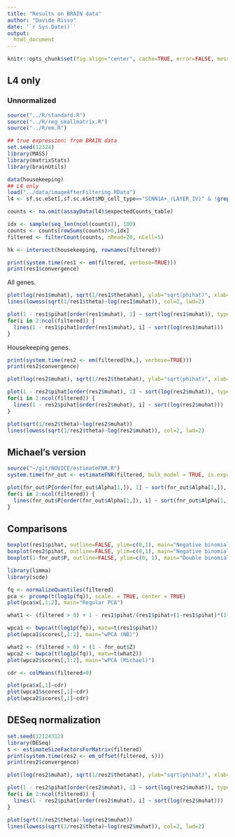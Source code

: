 ```yaml
---
title: "Results on BRAIN data"
author: "Davide Risso"
date: '`r Sys.Date()`'
output:
  html_document
---
```


```r
knitr::opts_chunk$set(fig.align="center", cache=TRUE, error=FALSE, message=FALSE, echo=TRUE, warning=FALSE,results="markup")
```

## L4 only

### Unnormalized

```r
source("../R/standard.R")
source("../R/reg_smallmatrix.R")
source("../R/em.R")

## true expression: from BRAIN data
set.seed(12324)
library(MASS)
library(matrixStats)
library(brainUtils)

data(housekeeping)
## L4 only
load("../data/imageAfterFiltering.RData")
l4 <- sf.sc.eSet[,sf.sc.eSet$MD_cell_type=="SCNN1A+_(LAYER_IV)" & !grepl("BULK", sf.sc.eSet$MD_c1_run_id)]

counts <- na.omit(assayData(l4)$expectedCounts_table)

idx <- sample(seq_len(ncol(counts)), 100)
counts <- counts[rowSums(counts)>0,idx]
filtered <- filterCount(counts, nRead=20, nCell=5)

hk <- intersect(housekeeping, rownames(filtered))

print(system.time(res1 <- em(filtered, verbose=TRUE)))
print(res1$convergence)
```

All genes.

```r
plot(log(res1$muhat), sqrt(1/res1$thetahat), ylab="sqrt(phihat)", xlab="log(muhat)", ylim=c(0, 10))
lines(lowess(sqrt(1/res1$theta)~log(res1$muhat)), col=2, lwd=2)

plot(1 - res1$pihat[order(res1$muhat), 1] ~ sort(log(res1$muhat)), type='l', ylim=c(0, 1), ylab="1 - pihat", xlab="log(muhat)")
for(i in 2:ncol(filtered)) {
  lines(1 - res1$pihat[order(res1$muhat), i] ~ sort(log(res1$muhat)))
}
```

Housekeeping genes.

```r
print(system.time(res2 <- em(filtered[hk,], verbose=TRUE)))
print(res2$convergence)

plot(log(res2$muhat), sqrt(1/res2$thetahat), ylab="sqrt(phihat)", xlab="log(muhat)")

plot(1 - res2$pihat[order(res2$muhat), 1] ~ sort(log(res2$muhat)), type='l', ylim=c(0, 1), ylab="1 - pihat", xlab="log(muhat)")
for(i in 2:ncol(filtered)) {
  lines(1 - res2$pihat[order(res2$muhat), i] ~ sort(log(res2$muhat)))
}

plot(sqrt(1/res2$theta)~log(res2$muhat))
lines(lowess(sqrt(1/res2$theta)~log(res2$muhat)), col=2, lwd=2)
```

## Michael's version

```r
source("~/git/NOVICE/estimateFNR.R")
system.time(fnr_out <- estimateFNR(filtered, bulk_model = TRUE, is.expressed = rownames(filtered) %in% hk))

plot(fnr_out$P[order(fnr_out$Alpha[1,]), 1] ~ sort(fnr_out$Alpha[1,]), type='l', ylim=c(0, 1), ylab="pihat", xlab="log(muhat)")
for(i in 2:ncol(filtered)) {
  lines(fnr_out$P[order(fnr_out$Alpha[1,]), i] ~ sort(fnr_out$Alpha[1,]))
}
```

## Comparisons

```r
boxplot(res1$pihat, outline=FALSE, ylim=c(0,1), main="Negative binomial")
boxplot(res2$pihat, outline=FALSE, ylim=c(0,1), main="Negative binomial (hk)")
boxplot(1-fnr_out$P, outline=FALSE, ylim=c(0, 1), main="Double binomial")
```

```r
library(limma)
library(scde)

fq <- normalizeQuantiles(filtered)
pca <- prcomp(t(log1p(fq)), scale. = TRUE, center = TRUE)
plot(pca$x[,1:2], main="Regular PCA")

what1 <- (filtered > 0) + 1 - res1$pihat/(res1$pihat+(1-res1$pihat)*(1+res1$muhat/res1$thetahat)^(-res1$thetahat))

wpca1 <- bwpca(t(log1p(fq)), matw=t(res1$pihat))
plot(wpca1$scores[,1:2], main="wPCA (NB)")

what2 <- (filtered > 0) + (1 - fnr_out$Z)
wpca2 <- bwpca(t(log1p(fq)), matw=t(what2))
plot(wpca2$scores[,1:2], main="wPCA (Michael)")

cdr <- colMeans(filtered>0)

plot(pca$x[,1]~cdr)
plot(wpca1$scores[,1]~cdr)
plot(wpca2$scores[,1]~cdr)

```

## DESeq normalization

```r
set.seed(12124312)
library(DESeq)
s <- estimateSizeFactorsForMatrix(filtered)
print(system.time(res2 <- em_offset(filtered, s)))
print(res2$convergence)
```

```r
plot(log(res2$muhat), sqrt(1/res2$thetahat), ylab="sqrt(phihat)", xlab="log(muhat)")

plot(1 - res2$pihat[order(res2$muhat), 1] ~ sort(log(res2$muhat)), type='l', ylim=c(0, 1), ylab="1 - pihat", xlab="log(muhat)")
for(i in 2:ncol(filtered)) {
  lines(1 - res2$pihat[order(res2$muhat), i] ~ sort(log(res2$muhat)))
}

plot(sqrt(1/res2$theta)~log(res2$muhat))
lines(lowess(sqrt(1/res2$theta)~log(res2$muhat)), col=2, lwd=2)
```
